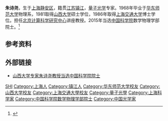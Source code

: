 '''朱诗尧'''{{BD|1945年|12月}}，生于[[上海|上海]][[静安区|静安区]]，籍贯[[江苏|江苏]][[镇江|镇江]]，[[量子光学|量子光学]]专家。1968年毕业于[[华东师范大学|华东师范大学]]物理系，1981取得[[山西大学|山西大学]]硕士学位，1986年取得[[上海交通大学|上海交通大学]]博士学位。担任[[北京计算科学研究中心|北京计算科学研究中心]]讲座教授。2015年当选[[中国科学院|中国科学院]]数学物理学部院士。<ref >{{cite web |url=http://casad.cas.cn/aca/372/sxwlxb-201512-t20151224_4502085.html |language= |title=朱诗尧 |publisher=中国科学院 |date= |accessdate=2016-09 |archive-date=2018-11-28 |archive-url=https://web.archive.org/web/20181128023331/http://www.casad.cas.cn/aca/372/sxwlxb-201512-t20151224_4502085.html |dead-url=no }}</ref>

== 参考资料 ==
{{reflist}}

== 外部链接 ==
*[https://web.archive.org/web/20170114060841/http://www.taihainet.com/news/media/hot/2015-12-10/1608551.html 山西大学专家朱诗尧教授当选中国科学院院士]

{{中国科学院数学物理学部院士}}
{{DEFAULTSORT:ZHU朱}}
[[Category:朱姓|SHI]]
[[Category:上海人|Category:上海人]]
[[Category:镇江人|Category:镇江人]]
[[Category:华东师范大学校友|Category:华东师范大学校友]]
[[Category:山西大学校友|Category:山西大学校友]]
[[Category:上海交通大學校友|Category:上海交通大學校友]]
[[Category:量子光學|Category:量子光學]]
[[Category:上海科学家|Category:上海科学家]]
[[Category:中国科学院数学物理学部院士|Category:中国科学院数学物理学部院士]]
[[Category:中国光学家|Category:中国光学家]]